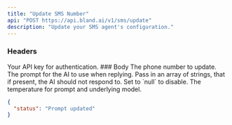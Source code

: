 ```yaml
---
title: "Update SMS Number"
api: "POST https://api.bland.ai/v1/sms/update"
description: "Update your SMS agent's configuration."
---
```


### Headers

<ParamField header="authorization" type="string" required>
  Your API key for authentication.
</ParamField>
### Body


<ParamField body="phone_number" type="string">
The phone number to update.
</ParamField>

<ParamField body="prompt" type="string">
The prompt for the AI to use when replying. 
</ParamField>

<ParamField body="ignore_keywords" type="array">
Pass in an array of strings, that if present, the AI should not respond to. Set to `null` to disable.
</ParamField>

<ParamField body="temperature" type="number">
The temperature for prompt and underlying model.
</ParamField>

<ResponseExample>

```json Response
{
  "status": "Prompt updated"
}
```

</ResponseExample>









